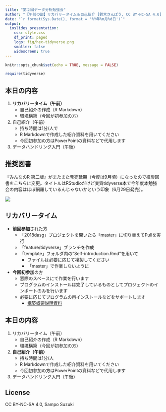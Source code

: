 ---
title: "第２回データ分析勉強会"
author: "【午前の部】リカバリータイム＆自己紹介 [鈴木さんぽう, CC BY-NC-SA 4.0]"
date: "`r format(Sys.Date(), format = '%Y年%m月%d日')`"
output:
  ioslides_presentation:
    css: style.css
    df_print: paged
    logo: fig/hex-tidyverse.png
    smaller: false
    widescreen: true
---

```{r setup, include=FALSE}
knitr::opts_chunk$set(echo = TRUE, message = FALSE)

require(tidyverse)
```


## 本日の内容
1. **リカバリータイム（午前）**
    * 自己紹介の作成（R Markdown）
    * 環境構築（今回が初参加の方）
1. 自己紹介（午前）
    * 持ち時間は1分/人で
    * R Markdownで作成した紹介資料を用いてください
    * 今回初参加の方はPowerPointの資料などで代用します
1. データハンドリング入門（午後）


## 推奨図書
『みんなのR 第二版』がまたまた発売延期（今度は9月頃）になったので推奨図書をこちらに変更。タイトルはRStudioだけど実質tidyverse本で今年度本勉強会の内容はほぼ網羅しているんじゃないかという印象（6月29日発売）。

![](./fig/rstudio_getting_started.jpg)

## リカバリータイム
* **前回参加**された方
    * 「2018dasg」プロジェクトを開いたら「master」に切り替えてPullを実行
    * 「feature/tidyverse」ブランチを作成
    * 「template」フォルダ内の"Self-introduction.Rmd"を用いて
        * ファイルは必要に応じて複製してください
        * 「master」で作業しないように
* **今回初参加**の方
    * 窓際のスペースにて作業を行います
    * プログラムのインストールは完了しているものとしてプロジェクトのインポートのみを行います
    * 必要に応じてプログラムの再インストールなどをサポートします
      * [構築概要説明資料](./01_guidance_am.html)


## 本日の内容
1. リカバリータイム（午前）
    * 自己紹介の作成（R Markdown）
    * 環境構築（今回が初参加の方）
1. **自己紹介（午前）**
    * 持ち時間は1分/人
    * R Markdownで作成した紹介資料を用いてください
    * 今回初参加の方はPowerPointの資料などで代用します
1. データハンドリング入門（午後）


## License
CC BY-NC-SA 4.0, Sampo Suzuki